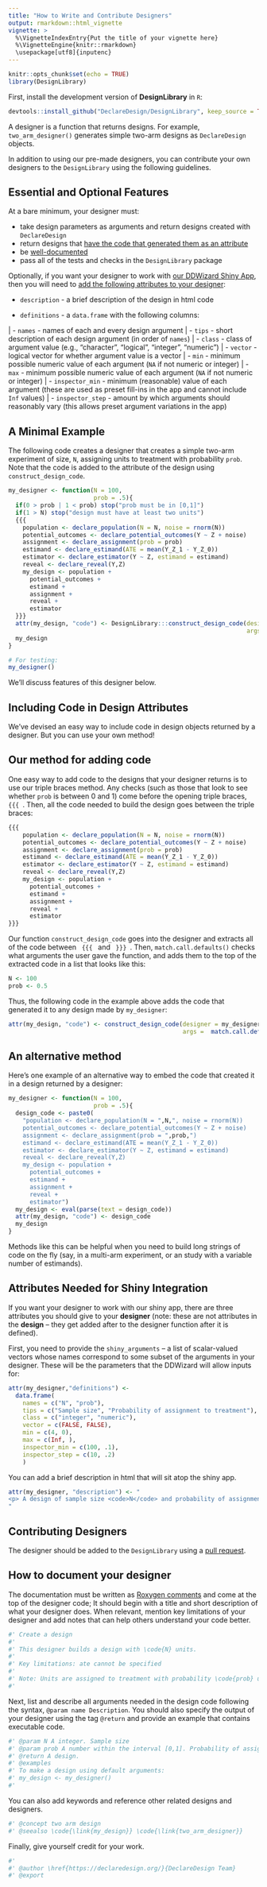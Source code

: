 ```yaml
---
title: "How to Write and Contribute Designers"
output: rmarkdown::html_vignette
vignette: >
  %\VignetteIndexEntry{Put the title of your vignette here}
  %\VignetteEngine{knitr::rmarkdown}
  \usepackage[utf8]{inputenc}
---
```


```r
knitr::opts_chunk$set(echo = TRUE)
library(DesignLibrary)
```

First, install the development version of **DesignLibrary** in `R`:

```r
devtools::install_github("DeclareDesign/DesignLibrary", keep_source = TRUE)
```

A designer is a function that returns designs. For example, `two_arm_designer()` generates simple two-arm designs as `DeclareDesign` objects. 

In addition to using our pre-made designers, you can contribute your own designers to the `DesignLibrary` using the following guidelines. 

## Essential and Optional Features

At a bare minimum, your designer must: 
  
  - take design parameters as arguments and return designs created with `DeclareDesign`
  - return designs that [have the code that generated them as an attribute][Including Code in Design Attributes]
  - be [well-documented][How to Document your Designer]
  - pass all of the tests and checks in the `DesignLibrary` package
  
Optionally, if you want your designer to work with [our DDWizard Shiny App](https://eos.wzb.eu/ipi/DDWizard), then you will need to [add the following attributes to your designer][Including Code in Design Attributes]:
  
  - `description` - a brief description of the design in html code

  - `definitions` - a `data.frame` with the following columns:
  
  | - `names` - names of each and every design argument
  | - `tips` - short description of each design argument (in order of `names`)
  | - `class` - class of argument value (e.g., "character", "logical", "integer", "numeric")
  | - `vector` - logical vector for whether argument value is a vector
  | - `min` - minimum possible numeric value of each argument (`NA` if not numeric or integer) 
  | - `max` - minimum possible numeric value of each argument (`NA` if not numeric or integer) 
  | - `inspector_min` - minimum (reasonable) value of each argument (these are used as preset fill-ins in the app and cannot include `Inf` values)
  | - `inspector_step` - amount by which arguments should reasonably vary (this allows preset argument variations in the app)

## A Minimal Example

The following code creates a designer that creates a simple two-arm experiment of size, `N`, assigning units to treatment with probability `prob`. Note that the code is added to the attribute of the design using `construct_design_code`. 

```r
my_designer <- function(N = 100,
                        prob = .5){
  if(0 > prob | 1 < prob) stop("prob must be in [0,1]")
  if(1 > N) stop("design must have at least two units")
  {{{ 
    population <- declare_population(N = N, noise = rnorm(N))
    potential_outcomes <- declare_potential_outcomes(Y ~ Z + noise)
    assignment <- declare_assignment(prob = prob)
    estimand <- declare_estimand(ATE = mean(Y_Z_1 - Y_Z_0))
    estimator <- declare_estimator(Y ~ Z, estimand = estimand)
    reveal <- declare_reveal(Y,Z)
    my_design <- population +
      potential_outcomes +
      estimand +
      assignment +
      reveal +
      estimator
  }}}
  attr(my_design, "code") <- DesignLibrary:::construct_design_code(designer = my_designer,
                                                                   args =  match.call.defaults())
  my_design
}
```

```r
# For testing:
my_designer()
```


We'll discuss features of this designer below.

## Including Code in Design Attributes

We've devised an easy way to include code in design objects returned by a designer. But you can use your own method!

## Our method for adding code

One easy way to add code to the designs that your designer returns is to use our triple braces method. Any checks (such as those that look to see whether `prob` is between 0 and 1) come before the opening triple braces, <code> {{{ </code>. Then, all the code needed to build the design goes between the triple braces:

```r
{{{ 
    population <- declare_population(N = N, noise = rnorm(N))
    potential_outcomes <- declare_potential_outcomes(Y ~ Z + noise)
    assignment <- declare_assignment(prob = prob)
    estimand <- declare_estimand(ATE = mean(Y_Z_1 - Y_Z_0))
    estimator <- declare_estimator(Y ~ Z, estimand = estimand)
    reveal <- declare_reveal(Y,Z)
    my_design <- population +
      potential_outcomes +
      estimand +
      assignment +
      reveal +
      estimator
}}}
```

Our function `construct_design_code` goes into the designer and extracts all of the code between <code> {{{ </code> and <code> }}} </code>. Then, `match.call.defaults()` checks what arguments the user gave the function, and adds them to the top of the extracted code in a list that looks like this:

```r
N <- 100                                                       
prob <- 0.5  
```

Thus, the following code in the example above adds the code that generated it to any design made by `my_designer`:

```r
attr(my_design, "code") <- construct_design_code(designer = my_designer,
                                                 args =  match.call.defaults())
```


## An alternative method

Here's one example of an alternative way to embed the code that created it in a design returned by a designer:

```r
my_designer <- function(N = 100,
                        prob = .5){
  design_code <- paste0(
    "population <- declare_population(N = ",N,", noise = rnorm(N))
    potential_outcomes <- declare_potential_outcomes(Y ~ Z + noise)
    assignment <- declare_assignment(prob = ",prob,")
    estimand <- declare_estimand(ATE = mean(Y_Z_1 - Y_Z_0))
    estimator <- declare_estimator(Y ~ Z, estimand = estimand)
    reveal <- declare_reveal(Y,Z)
    my_design <- population +
      potential_outcomes +
      estimand +
      assignment +
      reveal +
      estimator")
  my_design <- eval(parse(text = design_code))
  attr(my_design, "code") <- design_code
  my_design
}
```

Methods like this can be helpful when you need to build long strings of code on the fly (say, in a multi-arm experiment, or an study with a variable number of estimands).

## Attributes Needed for Shiny Integration

If you want your designer to work with our shiny app, there are three attributes you should give to your **designer** (note: these are not attributes in the **design** -- they get added after to the designer function after it is defined).

First, you need to provide the `shiny_arguments` -- a list of scalar-valued vectors whose names correspond to some subset of the arguments in your designer. These will be the parameters that the DDWizard will allow inputs for:

```r
attr(my_designer,"definitions") <-
  data.frame(
    names = c("N", "prob"),
    tips = c("Sample size", "Probability of assignment to treatment"),
    class = c("integer", "numeric"),
    vector = c(FALSE, FALSE),
    min = c(4, 0),
    max = c(Inf, ),
    inspector_min = c(100, .1),
    inspector_step = c(10, .2)
    )
```

You can add a brief description in html that will sit atop the shiny app.

```r
attr(my_designer, "description") <- "
<p> A design of sample size <code>N</code> and probability of assignment <code>prob</code>.
"
```

## Contributing Designers

The designer should be added to the `DesignLibrary` using a [pull request](http://r-pkgs.had.co.nz/git.html#git-pullreq). 

## How to document your designer


The documentation must be written as [Roxygen comments](http://r-pkgs.had.co.nz/man.html#roxygen-comments) and come at the top of the designer code; It should begin with a title and short description of what your designer does. When relevant, mention key limitations of your designer and add notes that can help others understand your code better. 


```r
#' Create a design
#'
#' This designer builds a design with \code{N} units. 
#'
#' Key limitations: ate cannot be specified
#' 
#' Note: Units are assigned to treatment with probability \code{prob} using complete random assignment  
#'

```

Next, list and describe all arguments needed in the design code following the syntax, `@param name Description`. You should also specify the output of your designer using the tag `@return` and provide an example that contains executable code.
```r
#' @param N A integer. Sample size
#' @param prob A number within the interval [0,1]. Probability of assigment to treatment.
#' @return A design.
#' @examples
#' To make a design using default arguments:
#' my_design <- my_designer()
#'
```


You can also add keywords and reference other related designs and designers.
```r
#' @concept two arm design
#' @seealso \code{\link{my_design}} \code{\link{two_arm_designer}} 
```

Finally, give yourself credit for your work.
```r
#' 
#' @author \href{https://declaredesign.org/}{DeclareDesign Team}
#' @export
```



